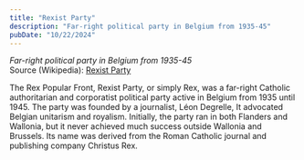 ```yaml
---
title: "Rexist Party"
description: "Far-right political party in Belgium from 1935-45"
pubDate: "10/22/2024"
---
```


*Far-right political party in Belgium from 1935-45*  
Source (Wikipedia): [Rexist Party][1]

The Rex Popular Front, Rexist Party, or simply Rex, was a far-right Catholic authoritarian and corporatist political party active in Belgium from 1935 until 1945. The party was founded by a journalist, Léon Degrelle, It advocated Belgian unitarism and royalism. Initially, the party ran in both Flanders and Wallonia, but it never achieved much success outside Wallonia and Brussels. Its name was derived from the Roman Catholic journal and publishing company Christus Rex.

[1]: https://en.wikipedia.org/wiki/Rexist_Party
